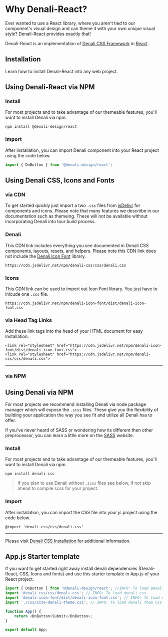 
<Meta title="Get Started/Installation" />

# Why Denali-React?

Ever wanted to use a React library, where you aren't tied to our component's visual design and can theme it with your own unique visual style?
Denali-React provides exactly that!

Denali-React is an implementation of [Denali CSS Framework](https://denali.design/) in [React](https://reactjs.org/).

## Installation

Learn how to install Denali-React into any web project.

## Using Denali-React via NPM

### Install

For most projects and to take advantage of our themeable features, you'll want to install Denali via npm.

```
npm install @denali-design/react

```

### Import

After installation, you can import Denali component into your React project using the code below.

```js
import { DnButton } from '@denali-design/react';
```

## Using Denali CSS, Icons and Fonts

### via CDN

To get started quickly just import a two `.css` files from [jsDelivr](https://www.jsdelivr.com/) for components and icons. Please note that many features we descriibe in our documentation such as themeing. These will not be available without incorporating Denali into tour build process.

### Denali

This CDN link includes everything you see documented in Denali CSS components, layouts, resets, and helpers. Please note this CDN link does not include the [Denali Icon Font](https://github.com/denali-design/denali-icon-font) library.

```
https://cdn.jsdelivr.net/npm/denali-css/css/denali.css
```

### Icons

This CDN link can be used to import out Icon Font library. You just have to inlcude one `.css` file.

```
https://cdn.jsdelivr.net/npm/denali-icon-font/dist/denali-icon-font.css
```

### via Head Tag Links

Add these link tags into the head of your HTML document for easy Installation.

```
<link rel="stylesheet" href="https://cdn.jsdelivr.net/npm/denali-icon-font/dist/denali-icon-font.css">
<link rel="stylesheet" href="https://cdn.jsdelivr.net/npm/denali-css/css/denali.css">
```

---

### via NPM

## Using Denali via NPM

For most projects we recommend installing Denali via node package manager which will expose the `.scss` files. These give you the flexibility of building your application the way you see fit and utilize all Denali has to offer.

If you've never heard of SASS or wondering how its different then other preprocessor, you can learn a little more on the [SASS](https://sass-lang.com/) website.

### Install

For most projects and to take advantage of our themeable features, you'll want to install Denali via npm.

```
npm install denali-css
```

> If you plan to use Denali without `.scss` files see below, if not skip ahead to compile scss for your project.

### Import

After installation, you can import the CSS file into your js project using the code below.

```
@import 'denali-css/css/denali.css'
```

---

Please visit [Denali CSS Installation](https://denali-design.github.io/denali-css/?path=/story/get-started-installation--page) for additional information.

## App.js Starter template

If you want to get started right away install denali dependencies (Denali-React, CSS, Icons and fonts) and use this starter template in App.js of your React project.

```js
import { DnButton } from '@denali-design/react'; //INFO: To load Denali-React component library
import 'denali-css/css/denali.css'; // INFO: To load denali css
import 'denali-icon-font/dist/denali-icon-font.css'; // INFO: To load denali icon font css
import './css/site-denali-theme.css'; // INFO: To load denali them css

function App() {
    return <DnButton>Submit</DnButton>;
}

export default App;
```
